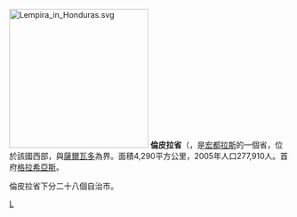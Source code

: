 {{Coord|14.1887698|-88.55653099999999|source:GoogleMaps|display=title}}
{{infoboxneeded|time=2009-08-01T12:43:50+00:00}}
[[File:Lempira_in_Honduras.svg|250px]]
'''倫皮拉省'''（{{lang-es|'''Lempira'''}}，是[[宏都拉斯|宏都拉斯]]的一個省，位於該國西部，與[[薩爾瓦多|薩爾瓦多]]為界。面積4,290平方公里，2005年人口277,910人。首府[[格拉希亞斯|格拉希亞斯]]。

倫皮拉省下分二十八個自治市。

{{宏都拉斯行政區劃}}

[[Category:宏都拉斯行政區劃|L]]